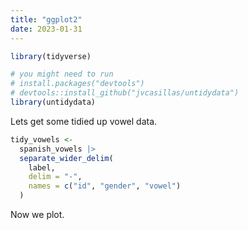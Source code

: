 ```yaml
---
title: "ggplot2"
date: 2023-01-31
---
```


```r
library(tidyverse)
```

```r
# you might need to run
# install.packages("devtools")
# devtools::install_github("jvcasillas/untidydata")
library(untidydata)
```

Lets get some tidied up vowel data.

```r
tidy_vowels <- 
  spanish_vowels |> 
  separate_wider_delim(
    label, 
    delim = "-", 
    names = c("id", "gender", "vowel")
  )
```

Now we plot.
